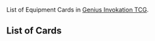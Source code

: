 {{GeniusInvokationTCGTabs}}
{{CustomTabs
|rootpage=Genius Invokation TCG/Card List
|class=custom-tabs-secondary
|tab1=Overview
|tab2=Character Cards
|tab3=Equipment Cards
|tab4=Support Cards
|tab5=Event Cards
|tab6=Summons
}}
List of Equipment Cards in [[Genius Invokation TCG]].

==List of Cards==
{{Genius Invokation TCG Cards by Category Table
|Genius Invokation TCG Equipment Cards
|notype=1
|noelement=1
|noweapon=1
|nofaction=1
|yeseffect=1
}}